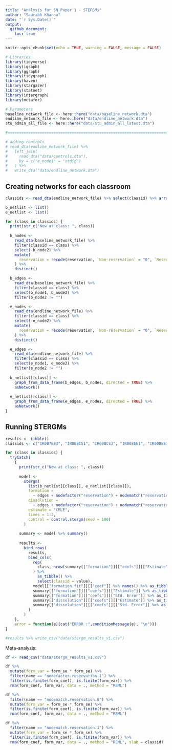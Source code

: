 ```yaml
---
title: "Analysis for SN Paper 1 - STERGMs"
author: "Saurabh Khanna"
date: "`r Sys.Date()`"
output: 
  github_document:
    toc: true
---
```


```r
knitr::opts_chunk$set(echo = TRUE, warning = FALSE, message = FALSE)
```

```r
# Libraries
library(tidyverse)
library(igraph)
library(ggraph)
library(tidygraph)
library(haven)
library(stargazer)
library(statnet)
library(intergraph)
library(metafor)

# Parameters
baseline_network_file <- here::here("data/baseline_network.dta")
endline_network_file <- here::here("data/endline_network.dta")
stu_admin_all_file <- here::here("data/stu_admin_all_latest.dta")

#===============================================================================
```

```r
# adding controls
# read_dta(endline_network_file) %>% 
#   left_join(
#     read_dta("data/controls.dta"),
#     by = c("e_node1" = "stdid")
#   ) %>% 
#   write_dta("data/endline_network.dta")
```


## Creating networks for each classroom

```r
classids <- read_dta(endline_network_file) %>% select(classid) %>% arrange(classid) %>% distinct() %>% unlist()

b_netlist <- list()
e_netlist <- list()

for (class in classids) {
  print(str_c("Now at class: ", class))
  
  b_nodes <-
    read_dta(baseline_network_file) %>%
    filter(classid == class) %>%
    select(-b_node2) %>%
    mutate(
      reservation = recode(reservation, `Non-reservation` = "0", `Reservation` = "1", .default = NA_character_) %>% as.integer()
    ) %>% 
    distinct()

  b_edges <-
    read_dta(baseline_network_file) %>%
    filter(classid == class) %>%
    select(b_node1, b_node2) %>%
    filter(b_node2 != "")

  e_nodes <-
    read_dta(endline_network_file) %>%
    filter(classid == class) %>%
    select(-e_node2) %>%
    mutate(
      reservation = recode(reservation, `Non-reservation` = "0", `Reservation` = "1", .default = NA_character_) %>% as.integer()
    ) %>%
    distinct()

  e_edges <-
    read_dta(endline_network_file) %>%
    filter(classid == class) %>%
    select(e_node1, e_node2) %>%
    filter(e_node2 != "")
  
  b_netlist[[class]] <-
    graph_from_data_frame(b_edges, b_nodes, directed = TRUE) %>%
    asNetwork()
  
  e_netlist[[class]] <-
    graph_from_data_frame(e_edges, e_nodes, directed = TRUE) %>%
    asNetwork()
}
```

## Running STERGMs

```r
results <- tibble()
classids <- c("IR007EE3", "IR008CS1", "IR008CS3", "IR008EE1", "IR008EE3", "IR010CS1") 

for (class in classids) {
  tryCatch(
    {
      print(str_c("Now at class: ", class))
      
      model <- 
        stergm(
          list(b_netlist[[class]], e_netlist[[class]]),
          formation = 
            ~ edges + nodefactor("reservation") + nodematch("reservation", diff = TRUE) + mutual + cyclicalties  + transitiveties,
          dissolution = 
            ~ edges + nodefactor("reservation") + nodematch("reservation", diff = TRUE) + mutual + cyclicalties  + transitiveties,
          estimate = "CMLE",
          times = 1:2,
          control = control.stergm(seed = 100)
        )
      
      summary <- model %>% summary()
      
      results <-
        bind_rows(
          results,
          bind_cols(
            rep(
              class, nrow(summary[["formation"]][["coefs"]][["Estimate"]] %>% as_tibble())
            ) %>% 
              as_tibble() %>% 
              select(classid = value),
            model[["formation.fit"]][["coef"]] %>% names() %>% as_tibble() %>% select(name = value),
            summary[["formation"]][["coefs"]][["Estimate"]] %>% as_tibble() %>% select(form_coef = value),
            summary[["formation"]][["coefs"]][["Std. Error"]] %>% as_tibble() %>% select(form_se = value), 
            summary[["dissolution"]][["coefs"]][["Estimate"]] %>% as_tibble() %>% select(diss_coef = value),
            summary[["dissolution"]][["coefs"]][["Std. Error"]] %>% as_tibble() %>% select(diss_se = value)
          )
        )
    }, 
    error = function(e){cat("ERROR :",conditionMessage(e), "\n")})
}

#results %>% write_csv("data/stergm_results_v1.csv")
```

Meta-analysis:

```r
df <- read_csv("data/stergm_results_v1.csv")

df %>%
  mutate(form_var = form_se * form_se) %>% 
  filter(name == "nodefactor.reservation.1") %>% 
  filter(is.finite(form_coef), is.finite(form_var)) %>% 
  rma(form_coef, form_var, data = ., method = "REML")

df %>%
  filter(name == "nodematch.reservation.0") %>% 
  mutate(form_var = form_se * form_se) %>% 
  filter(is.finite(form_coef), is.finite(form_var)) %>% 
  rma(form_coef, form_var, data = ., method = "REML")

df %>%
  filter(name == "nodematch.reservation.1") %>% 
  mutate(form_var = form_se * form_se) %>% 
  filter(is.finite(form_coef), is.finite(form_var)) %>% 
  rma(form_coef, form_var, data = ., method = "REML", slab = classid)
  
```

